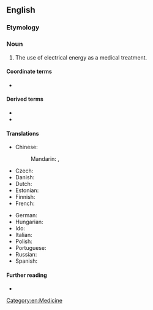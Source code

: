 ==English==

===Etymology===
{{prefix|en|electro|therapy}}

===Noun===
{{en-noun}}

# The use of electrical energy as a medical treatment.

====Coordinate terms====
* {{l|en|electroanesthesia}}

====Derived terms====
* {{l|en|electrotherapist}}
* {{l|en|electrotherapeutic}}

====Translations====
{{trans-top|use of electrical energy as a medical treatment}}
* Chinese:
*: Mandarin: {{t+|cmn|電療法}}, {{t+|cmn|电疗法|tr=diànliáofǎ}}
* Czech: {{t-needed|cs}}
* Danish: {{t-needed|da}}
* Dutch: {{t+|nl|elektrotherapie|f}}
* Estonian: {{t|et|elektroteraapia}}
* Finnish: {{t|fi|elektroterapia}}
* French: {{t+|fr|électrothérapie|f}}
{{trans-mid}}
* German: {{t-needed|de}}
* Hungarian: {{t-needed|hu}}
* Ido: {{t+|io|elektroterapio}}
* Italian: {{t-needed|it}}
* Polish: {{t+|pl|elektroterapia|f}}
* Portuguese: {{t|pt|eletroterapia|f}}
* Russian: {{t+|ru|электротерапи́я|f|sc=Cyrl}}
* Spanish: {{t|es|electroterapia|f}}
{{trans-bottom}}

====Further reading====
* {{pedialite|Electroconvulsive_therapy}}

[[Category:en:Medicine]]